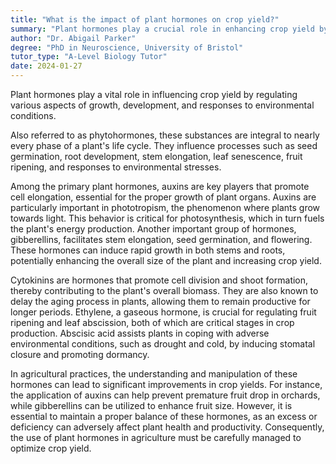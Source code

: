 ```yaml
---
title: "What is the impact of plant hormones on crop yield?"
summary: "Plant hormones play a crucial role in enhancing crop yield by controlling growth, development, and the plant's response to environmental factors."
author: "Dr. Abigail Parker"
degree: "PhD in Neuroscience, University of Bristol"
tutor_type: "A-Level Biology Tutor"
date: 2024-01-27
---
```


Plant hormones play a vital role in influencing crop yield by regulating various aspects of growth, development, and responses to environmental conditions.

Also referred to as phytohormones, these substances are integral to nearly every phase of a plant's life cycle. They influence processes such as seed germination, root development, stem elongation, leaf senescence, fruit ripening, and responses to environmental stresses.

Among the primary plant hormones, auxins are key players that promote cell elongation, essential for the proper growth of plant organs. Auxins are particularly important in phototropism, the phenomenon where plants grow towards light. This behavior is critical for photosynthesis, which in turn fuels the plant's energy production. Another important group of hormones, gibberellins, facilitates stem elongation, seed germination, and flowering. These hormones can induce rapid growth in both stems and roots, potentially enhancing the overall size of the plant and increasing crop yield.

Cytokinins are hormones that promote cell division and shoot formation, thereby contributing to the plant's overall biomass. They are also known to delay the aging process in plants, allowing them to remain productive for longer periods. Ethylene, a gaseous hormone, is crucial for regulating fruit ripening and leaf abscission, both of which are critical stages in crop production. Abscisic acid assists plants in coping with adverse environmental conditions, such as drought and cold, by inducing stomatal closure and promoting dormancy.

In agricultural practices, the understanding and manipulation of these hormones can lead to significant improvements in crop yields. For instance, the application of auxins can help prevent premature fruit drop in orchards, while gibberellins can be utilized to enhance fruit size. However, it is essential to maintain a proper balance of these hormones, as an excess or deficiency can adversely affect plant health and productivity. Consequently, the use of plant hormones in agriculture must be carefully managed to optimize crop yield.
    